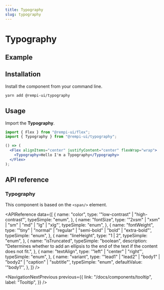 ```yaml
---
title: Typography
slug: typography
---
```


# Typography

<Description text="A foundational text primitive." />

## Example

<PreviewComponent name="typography" />

## Installation

Install the component from your command line.

```bash
yarn add @rempi-ui/typography
```

## Usage

Import the <strong>Typography</strong>.

```jsx
import { Flex } from "@rempi-ui/flex";
import { Typography } from "@rempi-ui/typography";

() => (
  <Flex alignItems="center" justifyContent="center" flexWrap="wrap">
    <Typography>Hello I'm a Typography</Typography>
  </Flex>
);
```

## API reference

### Typography

This component is based on the `<span/>` element.

<APIReference
  data={[
    {
      name: "color",
      type: '"low-contrast" | "high-contrast"',
      typeSimple: "enum",
    },
    {
      name: "fontSize",
      type: '"2xsm" | "xsm" | "sm" | "md" | "lg" | "xlg"',
      typeSimple: "enum",
    },
    {
      name: "fontWeight",
      type: '"tiny" | "normal" | "regular" | "semi-bold" | "bold" | "extra-bold"',
      typeSimple: "enum",
    },
    {
      name: "lineHeight",
      type: "1 | 2",
      typeSimple: "enum",
    },
    {
      name: "isTruncated",
      typeSimple: "boolean",
      description:
        "Determines whether to add an ellipsis to the end of the text if the content does not fit.",
    },
    {
      name: "textAlign",
      type: '"left" | "center" | "right"',
      typeSimple: "enum",
    },
    {
      name: "variant",
      type: '"lead1" | "lead2" | "body1" | "body2" | "caption" | "subtitle"',
      typeSimple: "enum",
      defaultValue: '"body1"',
    },
  ]}
/>

<NavigationNextPrevious
  previous={{
    link: "/docs/components/tooltip",
    label: "Tooltip",
  }}
/>
